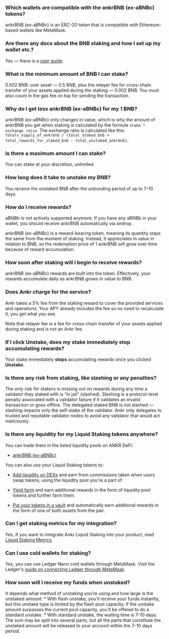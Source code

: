 ### Which wallets are compatible with the ankrBNB (ex-aBNBc) tokens?

ankrBNB (ex-aBNBc) is an ERC-20 token that is compatible with Ethereum-based wallets like MetaMask.

### Are there any docs about the BNB staking and how I set up my wallet etc.?

Yes — there is a [user guide](https://www.ankr.com/docs/liquid-staking/bnb/stake/).

### What is the minimum amount of BNB I can stake?

0.502 BNB: user asset — 0.5 BNB, plus the relayer fee for cross-chain transfer of your assets applied during the staking — 0.002 BNB. You must also count in the gas fee on top for sending the transaction.

### Why do I get less ankrBNB (ex-aBNBc) for my 1 BNB?

ankrBNB (ex-aBNBc) only changes in value, which is why the amount of ankrBNB you get when staking is calculated by the formula `stake * exchange_ratio`. The exchange ratio is calculated like this: `totals_supply_of_ankrbnb / (total_staked_bnb + total_rewards_for_staked_bnb - total_unstaked_ankrbnb)`.

### Is there a maximum amount I can stake?

You can stake at your discretion, unlimited.

### How long does it take to unstake my BNB?

You receive the unstaked BNB after the unbonding period of up to 7–10 days.

### How do I receive rewards?

aBNBb is not actively supported anymore. If you have any aBNBb in your wallet, you should receive ankrBNB automatically via airdrop.  

  

ankrBNB (ex-aBNBc) is a reward-bearing token, meaning its quantity stays the same from the moment of staking. Instead, it appreciates in value in relation to BNB, so the redemption price of 1 ankrBNB will grow over time because of reward accumulation.

### How soon after staking will I begin to receive rewards?

ankrBNB (ex-aBNBc) rewards are built into the token. Effectively, your rewards accumulate daily as ankrBNB grows in value to BNB.

### Does Ankr charge for the service?

Ankr takes a 5% fee from the staking reward to cover the provided services and operations. Your APY already includes the fee so no need to recalculate it, you get what you see.  

  

Note that relayer fee is a fee for cross-chain transfer of your assets applied during staking and is not an Ankr fee.

### If I click Unstake, does my stake immediately stop accumulating rewards?

Your stake immediately **stops** accumulating rewards once you clicked **Unstake**.

### Is there any risk from staking, like slashing or any penalties?

The only risk for stakers is missing out on rewards during any time a validator they staked with is “in jail” (slashed). Slashing is a protocol-level penalty associated with a validator failure if it validates an invalid transaction or goes offline. The delegated staked BNB is not slashed — slashing impacts only the self-stake of the validator. Ankr only delegates to trusted and reputable validator nodes to avoid any validator that would act maliciously.

### Is there any liquidity for my Liquid Staking tokens anywhere?

You can trade them in the listed liquidity pools on ANKR DeFi:

* [ankrBNB (ex-aBNBc)](https://www.ankr.com/staking/defi/?assets=ankrBNB)

You can also use your Liquid Staking tokens to:

* [Add liquidity on DEXs](https://www.ankr.com/docs/defi/liquidity-pools/) and earn from commissions taken when users swap tokens, using the liquidity pool you're a part of.

* [Yield farm](https://www.ankr.com/docs/defi/yield-farming/) and earn additional rewards in the form of liquidity pool tokens and further farm them.

* [Put your tokens in a vault](https://www.ankr.com/docs/defi/vaults/) and automatically earn additional rewards in the form of one of both assets from the pair.

### Can I get staking metrics for my integration?

Yes, if you want to integrate Ankr Liquid Staking into your product, read [Liquid Staking Metrics](https://www.ankr.com/docs/staking-for-developers/restful-api/staking-metrics/).

### Can I use cold wallets for staking?

Yes, you can use Ledger Nano cold wallets through MetaMask. Visit the Ledger's [guide on connecting Ledger through MetaMask](https://www.ledger.com/academy/security/the-safest-way-to-use-metamask).

### How soon will I receive my funds when unstaked?

It depends what method of unstaking you're using and how large is the unstaked amount: \* With flash unstake, you'll receive your funds instantly, but this unstake type is limited by the flash pool capacity. If the unstake amount surpasses the current pool capacity, you'll be offered to do a standard unstake. \* With standard unstake, the waiting time is 7–10 days. The sum may be split into several parts, but all the parts that constitute the unstaked amount will be released to your account within the 7–10 days period.
